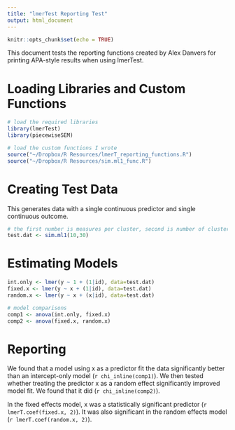```yaml
---
title: "lmerTest Reporting Test"
output: html_document
---
```


```r
knitr::opts_chunk$set(echo = TRUE)
```

This document tests the reporting functions created by Alex Danvers for printing APA-style results when using lmerTest.

# Loading Libraries and Custom Functions

```r
# load the required libraries
library(lmerTest)
library(piecewiseSEM)

# load the custom functions I wrote
source("~/Dropbox/R Resources/lmerT_reporting_functions.R")
source("~/Dropbox/R Resources/sim.ml1_func.R")
```

# Creating Test Data

This generates data with a single continuous predictor and single continuous outcome.

```r
# the first number is measures per cluster, second is number of clusters
test.dat <- sim.ml1(10,30)
```

# Estimating Models

```r
int.only <- lmer(y ~ 1 + (1|id), data=test.dat)
fixed.x <- lmer(y ~ x + (1|id), data=test.dat)
random.x <- lmer(y ~ x + (x|id), data=test.dat)

# model comparisons
comp1 <- anova(int.only, fixed.x)
comp2 <- anova(fixed.x, random.x)
```

# Reporting

We found that a model using x as a predictor fit the data significantly better than an intercept-only model (`r chi_inline(comp1)`). We then tested whether treating the predictor x as a random effect significantly improved model fit. We found that it did (`r chi_inline(comp2)`).

In the fixed effects model, x was a statistically significant predictor (`r lmerT.coef(fixed.x, 2)`). It was also significant in the random effects model (`r lmerT.coef(random.x, 2)`).

